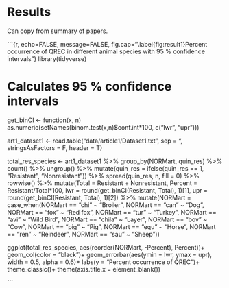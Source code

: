 # Results

Can copy from summary of papers.

```{r, echo=FALSE, message=FALSE, fig.cap="\\label{fig:result1}Percent occurrence of QREC in different animal species with 95 % confidence intervals"}
library(tidyverse)

# Calculates 95 % confidence intervals
get_binCI <- function(x, n) as.numeric(setNames(binom.test(x,n)$conf.int*100,
                                                c("lwr", "upr")))

art1_dataset1 <- read.table("data/article1/Dataset1.txt", sep = "\t", stringsAsFactors = F, header = T)

total_res_species <- art1_dataset1 %>%
  group_by(NORMart, quin_res) %>%
  count() %>%
  ungroup() %>%
  mutate(quin_res = ifelse(quin_res == 1, "Resistant", "Nonresistant")) %>%
  spread(quin_res, n, fill = 0) %>%
  rowwise() %>%
  mutate(Total = Resistant + Nonresistant,
         Percent = Resistant/Total*100,
         lwr = round(get_binCI(Resistant, Total), 1)[1],
         upr = round(get_binCI(Resistant, Total), 1)[2]) %>%
  mutate(NORMart = case_when(NORMart == "chi" ~ "Broiler",
                             NORMart == "can" ~ "Dog",
                             NORMart == "fox" ~ "Red fox",
                             NORMart == "tur" ~ "Turkey",
                             NORMart == "avi" ~ "Wild Bird",
                             NORMart == "chila" ~ "Layer",
                             NORMart == "bov" ~ "Cow",
                             NORMart == "pig" ~ "Pig",
                             NORMart == "equ" ~ "Horse",
                             NORMart == "ren" ~ "Reindeer",
                             NORMart == "sau" ~ "Sheep"))


ggplot(total_res_species, aes(reorder(NORMart, -Percent), Percent))+
  geom_col(color = "black")+
  geom_errorbar(aes(ymin = lwr,
                    ymax = upr),
                width = 0.5,
                alpha = 0.6)+
  labs(y = "Percent occurrence of QREC")+
  theme_classic()+
  theme(axis.title.x = element_blank())

```

